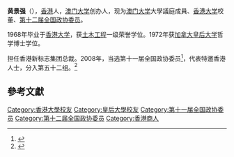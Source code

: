 '''黄景强'''{{BBS}}{{JP}}（{{bd|1945年||}}），[[香港|香港]]人，[[澳门大学|澳门大学]]创办人，现为[[澳门大学|澳门大学]]大學議庭成員、[[香港大学|香港大学]]校董、[[第十二届全国政协委员|第十二届全国政协委员]]。

1968年毕业于[[香港大学|香港大学]]，获[[土木工程|土木工程]]一级荣誉学位。1972年获[[加拿大|加拿大]][[女王大學_(加拿大)|皇后大学]]哲学博士学位。

担任香港新标志集团总裁。2008年，当选第十一届全国政协委员<ref>{{cite news|title=第十一届全国政协委员名单|url=http://www.indaa.com.cn/zt/2009qglh/zxzs/200903/t20090303_127573.html|accessdate=2013-04-09|newspaper=新华社北京1月25日电 中国人民政治协商会议第十一届全国委员会委员名单(共2237人，2008年1月25日政协第十届全国委员会常务委员会第二十次会议通过)|date=2008年1月25日|deadurl=yes|archiveurl=https://web.archive.org/web/20130928014403/http://www.indaa.com.cn/zt/2009qglh/zxzs/200903/t20090303_127573.html|archivedate=2013年9月28日}}</ref>，代表特邀香港人士，分入第五十二组。<ref>{{cite news|title=全国政协信息-黄景强|url=http://www.cppcc.gov.cn/CMS/wylibary/showJcwyxtInfoWylibary.action?tabJcwyxt.guid=11W0019680&wytype=wjwy|accessdate=2013-04-11|newspaper=全国政协委员会}}</ref>

==參考文獻==
{{reflist}}
{{中国政治人物小作品}}

[[Category:香港大學校友|Category:香港大學校友]]
[[Category:皇后大學校友|Category:皇后大學校友]]
[[Category:第十一届全国政协委员|Category:第十一届全国政协委员]]
[[Category:第十二届全国政协委员|Category:第十二届全国政协委员]]
[[Category:香港商人|Category:香港商人]]
